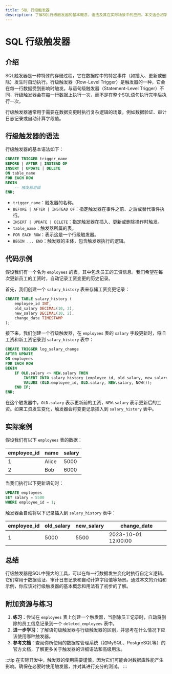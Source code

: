 ```yaml
---
title: SQL 行级触发器
description: 了解SQL行级触发器的基本概念、语法及其在实际场景中的应用。本文适合初学者，包含代码示例和实际案例。
---
```


# SQL 行级触发器

## 介绍

SQL触发器是一种特殊的存储过程，它在数据库中的特定事件（如插入、更新或删除）发生时自动执行。行级触发器（Row-Level Trigger）是触发器的一种，它会在每一行数据受到影响时触发。与语句级触发器（Statement-Level Trigger）不同，行级触发器会在每一行数据上执行一次，而不是在整个SQL语句执行完毕后执行一次。

行级触发器通常用于需要在数据变更时执行复杂逻辑的场景，例如数据验证、审计日志记录或自动计算字段值。

## 行级触发器的语法

行级触发器的基本语法如下：

```sql
CREATE TRIGGER trigger_name
BEFORE | AFTER | INSTEAD OF
INSERT | UPDATE | DELETE
ON table_name
FOR EACH ROW
BEGIN
    -- 触发器逻辑
END;
```

- `trigger_name`：触发器的名称。
- `BEFORE | AFTER | INSTEAD OF`：指定触发器在事件之前、之后或替代事件执行。
- `INSERT | UPDATE | DELETE`：指定触发器在插入、更新或删除操作时触发。
- `table_name`：触发器所属的表。
- `FOR EACH ROW`：表示这是一个行级触发器。
- `BEGIN ... END`：触发器的主体，包含触发器执行的逻辑。

## 代码示例

假设我们有一个名为 `employees` 的表，其中包含员工的工资信息。我们希望在每次更新员工的工资时，自动记录工资变更的历史记录。

首先，我们创建一个 `salary_history` 表来存储工资变更记录：

```sql
CREATE TABLE salary_history (
    employee_id INT,
    old_salary DECIMAL(10, 2),
    new_salary DECIMAL(10, 2),
    change_date TIMESTAMP
);
```

接下来，我们创建一个行级触发器，在 `employees` 表的 `salary` 字段更新时，将旧工资和新工资记录到 `salary_history` 表中：

```sql
CREATE TRIGGER log_salary_change
AFTER UPDATE
ON employees
FOR EACH ROW
BEGIN
    IF OLD.salary <> NEW.salary THEN
        INSERT INTO salary_history (employee_id, old_salary, new_salary, change_date)
        VALUES (OLD.employee_id, OLD.salary, NEW.salary, NOW());
    END IF;
END;
```

在这个触发器中，`OLD.salary` 表示更新前的工资，`NEW.salary` 表示更新后的工资。如果工资发生变化，触发器会将变更记录插入到 `salary_history` 表中。

## 实际案例

假设我们有以下 `employees` 表的数据：

| employee_id | name   | salary |
|-------------|--------|--------|
| 1           | Alice  | 5000   |
| 2           | Bob    | 6000   |

当我们执行以下更新语句时：

```sql
UPDATE employees
SET salary = 5500
WHERE employee_id = 1;
```

触发器会自动将以下记录插入到 `salary_history` 表中：

| employee_id | old_salary | new_salary | change_date          |
|-------------|------------|------------|----------------------|
| 1           | 5000       | 5500       | 2023-10-01 12:00:00  |

## 总结

行级触发器是SQL中强大的工具，可以在每一行数据发生变化时执行自定义逻辑。它们常用于数据验证、审计日志记录和自动计算字段值等场景。通过本文的介绍和示例，你应该对行级触发器的基本概念和用法有了初步的了解。

## 附加资源与练习

1. **练习**：尝试在 `employees` 表上创建一个触发器，当删除员工记录时，自动将删除的员工信息记录到一个 `deleted_employees` 表中。
2. **进一步学习**：了解语句级触发器与行级触发器的区别，并思考在什么情况下应该使用哪种触发器。
3. **参考文档**：查阅你所使用的数据库管理系统（如MySQL、PostgreSQL等）的官方文档，了解更多关于触发器的详细语法和高级用法。

:::tip
在实际开发中，触发器的使用需要谨慎，因为它们可能会对数据库性能产生影响。确保在必要时使用触发器，并对其进行充分的测试。
:::